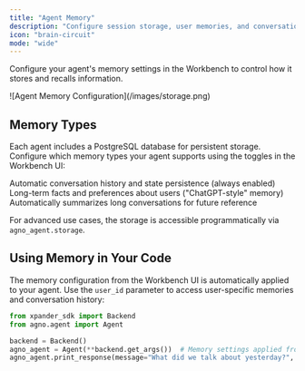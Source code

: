 ```yaml
---
title: "Agent Memory"
description: "Configure session storage, user memories, and conversation summaries" 
icon: "brain-circuit"
mode: "wide"
---
```


Configure your agent's memory settings in the Workbench to control how it stores and recalls information.

<Frame>
![Agent Memory Configuration](/images/storage.png)
</Frame>

## Memory Types

Each agent includes a PostgreSQL database for persistent storage. Configure which memory types your agent supports using the toggles in the Workbench UI:

<CardGroup cols={3}>
  <Card title="Session Storage" icon="database">
    Automatic conversation history and state persistence (always enabled)
  </Card>
  <Card title="User Memories" icon="user">
    Long-term facts and preferences about users ("ChatGPT-style" memory)
  </Card>
  <Card title="Session Summaries" icon="message">
    Automatically summarizes long conversations for future reference
  </Card>
</CardGroup>

For advanced use cases, the storage is accessible programmatically via `agno_agent.storage`.

## Using Memory in Your Code

The memory configuration from the Workbench UI is automatically applied to your agent. Use the `user_id` parameter to access user-specific memories and conversation history:

```python
from xpander_sdk import Backend
from agno.agent import Agent

backend = Backend()
agno_agent = Agent(**backend.get_args())  # Memory settings applied from UI
agno_agent.print_response(message="What did we talk about yesterday?", user_id="user123")
```
